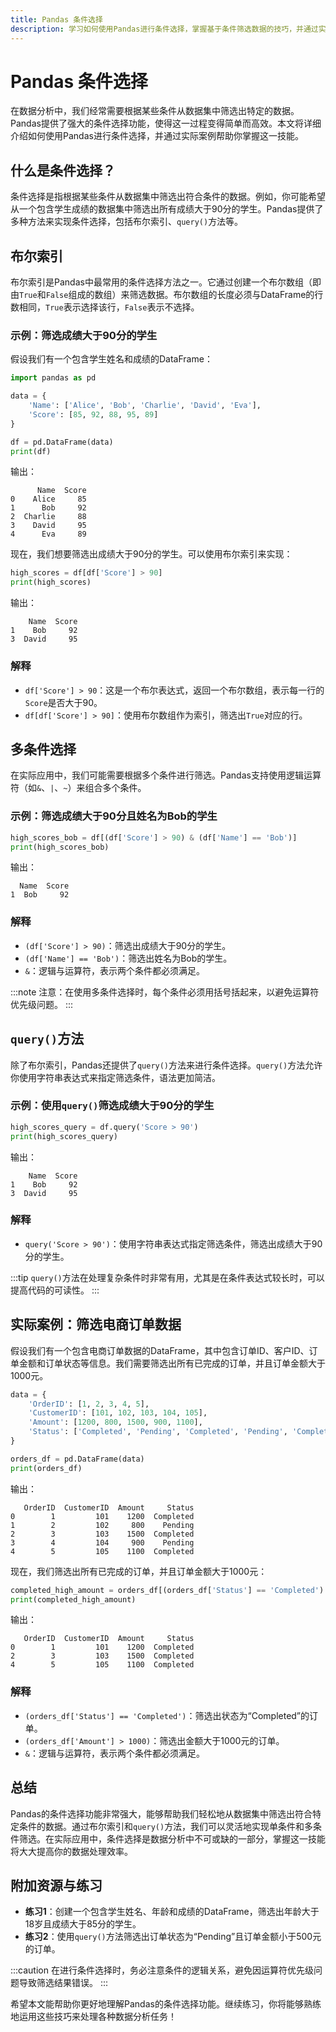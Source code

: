 ```yaml
---
title: Pandas 条件选择
description: 学习如何使用Pandas进行条件选择，掌握基于条件筛选数据的技巧，并通过实际案例加深理解。
---
```


# Pandas 条件选择

在数据分析中，我们经常需要根据某些条件从数据集中筛选出特定的数据。Pandas提供了强大的条件选择功能，使得这一过程变得简单而高效。本文将详细介绍如何使用Pandas进行条件选择，并通过实际案例帮助你掌握这一技能。

## 什么是条件选择？

条件选择是指根据某些条件从数据集中筛选出符合条件的数据。例如，你可能希望从一个包含学生成绩的数据集中筛选出所有成绩大于90分的学生。Pandas提供了多种方法来实现条件选择，包括布尔索引、`query()`方法等。

## 布尔索引

布尔索引是Pandas中最常用的条件选择方法之一。它通过创建一个布尔数组（即由`True`和`False`组成的数组）来筛选数据。布尔数组的长度必须与DataFrame的行数相同，`True`表示选择该行，`False`表示不选择。

### 示例：筛选成绩大于90分的学生

假设我们有一个包含学生姓名和成绩的DataFrame：

```python
import pandas as pd

data = {
    'Name': ['Alice', 'Bob', 'Charlie', 'David', 'Eva'],
    'Score': [85, 92, 88, 95, 89]
}

df = pd.DataFrame(data)
print(df)
```

输出：

```
      Name  Score
0    Alice     85
1      Bob     92
2  Charlie     88
3    David     95
4      Eva     89
```

现在，我们想要筛选出成绩大于90分的学生。可以使用布尔索引来实现：

```python
high_scores = df[df['Score'] > 90]
print(high_scores)
```

输出：

```
    Name  Score
1    Bob     92
3  David     95
```

### 解释

- `df['Score'] > 90`：这是一个布尔表达式，返回一个布尔数组，表示每一行的`Score`是否大于90。
- `df[df['Score'] > 90]`：使用布尔数组作为索引，筛选出`True`对应的行。

## 多条件选择

在实际应用中，我们可能需要根据多个条件进行筛选。Pandas支持使用逻辑运算符（如`&`、`|`、`~`）来组合多个条件。

### 示例：筛选成绩大于90分且姓名为Bob的学生

```python
high_scores_bob = df[(df['Score'] > 90) & (df['Name'] == 'Bob')]
print(high_scores_bob)
```

输出：

```
  Name  Score
1  Bob     92
```

### 解释

- `(df['Score'] > 90)`：筛选出成绩大于90分的学生。
- `(df['Name'] == 'Bob')`：筛选出姓名为Bob的学生。
- `&`：逻辑与运算符，表示两个条件都必须满足。

:::note
注意：在使用多条件选择时，每个条件必须用括号括起来，以避免运算符优先级问题。
:::

## `query()`方法

除了布尔索引，Pandas还提供了`query()`方法来进行条件选择。`query()`方法允许你使用字符串表达式来指定筛选条件，语法更加简洁。

### 示例：使用`query()`筛选成绩大于90分的学生

```python
high_scores_query = df.query('Score > 90')
print(high_scores_query)
```

输出：

```
    Name  Score
1    Bob     92
3  David     95
```

### 解释

- `query('Score > 90')`：使用字符串表达式指定筛选条件，筛选出成绩大于90分的学生。

:::tip
`query()`方法在处理复杂条件时非常有用，尤其是在条件表达式较长时，可以提高代码的可读性。
:::

## 实际案例：筛选电商订单数据

假设我们有一个包含电商订单数据的DataFrame，其中包含订单ID、客户ID、订单金额和订单状态等信息。我们需要筛选出所有已完成的订单，并且订单金额大于1000元。

```python
data = {
    'OrderID': [1, 2, 3, 4, 5],
    'CustomerID': [101, 102, 103, 104, 105],
    'Amount': [1200, 800, 1500, 900, 1100],
    'Status': ['Completed', 'Pending', 'Completed', 'Pending', 'Completed']
}

orders_df = pd.DataFrame(data)
print(orders_df)
```

输出：

```
   OrderID  CustomerID  Amount     Status
0        1         101    1200  Completed
1        2         102     800    Pending
2        3         103    1500  Completed
3        4         104     900    Pending
4        5         105    1100  Completed
```

现在，我们筛选出所有已完成的订单，并且订单金额大于1000元：

```python
completed_high_amount = orders_df[(orders_df['Status'] == 'Completed') & (orders_df['Amount'] > 1000)]
print(completed_high_amount)
```

输出：

```
   OrderID  CustomerID  Amount     Status
0        1         101    1200  Completed
2        3         103    1500  Completed
4        5         105    1100  Completed
```

### 解释

- `(orders_df['Status'] == 'Completed')`：筛选出状态为“Completed”的订单。
- `(orders_df['Amount'] > 1000)`：筛选出金额大于1000元的订单。
- `&`：逻辑与运算符，表示两个条件都必须满足。

## 总结

Pandas的条件选择功能非常强大，能够帮助我们轻松地从数据集中筛选出符合特定条件的数据。通过布尔索引和`query()`方法，我们可以灵活地实现单条件和多条件筛选。在实际应用中，条件选择是数据分析中不可或缺的一部分，掌握这一技能将大大提高你的数据处理效率。

## 附加资源与练习

- **练习1**：创建一个包含学生姓名、年龄和成绩的DataFrame，筛选出年龄大于18岁且成绩大于85分的学生。
- **练习2**：使用`query()`方法筛选出订单状态为“Pending”且订单金额小于500元的订单。

:::caution
在进行条件选择时，务必注意条件的逻辑关系，避免因运算符优先级问题导致筛选结果错误。
:::

希望本文能帮助你更好地理解Pandas的条件选择功能。继续练习，你将能够熟练地运用这些技巧来处理各种数据分析任务！